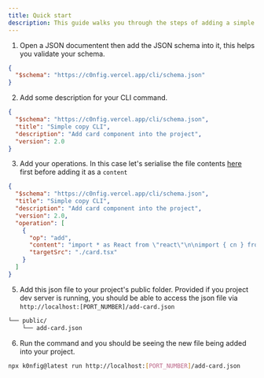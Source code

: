 ```yaml
---
title: Quick start
description: This guide walks you through the steps of adding a simple CLI tool that copies a file to your directory.
---
```


1. Open a JSON documentent then add the JSON schema into it, this helps you validate your schema.

```json {2} filename="add-card.json"
{
  "$schema": "https://c0nfig.vercel.app/cli/schema.json"
}
```

2. Add some description for your CLI command.

```json {3,4,5} filename="add-card.json"
{
  "$schema": "https://c0nfig.vercel.app/cli/schema.json",
  "title": "Simple copy CLI",
  "description": "Add card component into the project",
  "version": 2.0
}
```

3. Add your operations. In this case let's serialise the file contents [here](/tools/code-serialiser) first before adding it as a `content`

```json {6,7,8,9,10,11,12} filename="add-card.json"
{
  "$schema": "https://c0nfig.vercel.app/cli/schema.json",
  "title": "Simple copy CLI",
  "description": "Add card component into the project",
  "version": 2.0,
  "operation": [
    {
      "op": "add",
      "content": "import * as React from \"react\"\n\nimport { cn } from \"@/lib/utils\"\n\nconst Card = React.forwardRef<\n  HTMLDivElement,\n  React.HTMLAttributes<HTMLDivElement>\n>(({ className, ...props }, ref) => (\n  <div\n    ref={ref}\n    className={cn(\n      \"rounded-lg border bg-card text-card-foreground shadow-sm\",\n      className\n    )}\n    {...props}\n  />\n))\nCard.displayName = \"Card\"\n\nconst CardHeader = React.forwardRef<\n  HTMLDivElement,\n  React.HTMLAttributes<HTMLDivElement>\n>(({ className, ...props }, ref) => (\n  <div\n    ref={ref}\n    className={cn(\"flex flex-col space-y-1.5 p-6\", className)}\n    {...props}\n  />\n))\nCardHeader.displayName = \"CardHeader\"\n\nconst CardTitle = React.forwardRef<\n  HTMLParagraphElement,\n  React.HTMLAttributes<HTMLHeadingElement>\n>(({ className, ...props }, ref) => (\n  <h3\n    ref={ref}\n    className={cn(\n      \"text-2xl font-semibold leading-none tracking-tight\",\n      className\n    )}\n    {...props}\n  />\n))\nCardTitle.displayName = \"CardTitle\"\n\nconst CardDescription = React.forwardRef<\n  HTMLParagraphElement,\n  React.HTMLAttributes<HTMLParagraphElement>\n>(({ className, ...props }, ref) => (\n  <p\n    ref={ref}\n    className={cn(\"text-sm text-muted-foreground\", className)}\n    {...props}\n  />\n))\nCardDescription.displayName = \"CardDescription\"\n\nconst CardContent = React.forwardRef<\n  HTMLDivElement,\n  React.HTMLAttributes<HTMLDivElement>\n>(({ className, ...props }, ref) => (\n  <div ref={ref} className={cn(\"p-6 pt-0\", className)} {...props} />\n))\nCardContent.displayName = \"CardContent\"\n\nconst CardFooter = React.forwardRef<\n  HTMLDivElement,\n  React.HTMLAttributes<HTMLDivElement>\n>(({ className, ...props }, ref) => (\n  <div\n    ref={ref}\n    className={cn(\"flex items-center p-6 pt-0\", className)}\n    {...props}\n  />\n))\nCardFooter.displayName = \"CardFooter\"\n\nexport { Card, CardHeader, CardFooter, CardTitle, CardDescription, CardContent }\n",
      "targetSrc": "./card.tsx"
    }
  ]
}
```

5. Add this json file to your project's public folder. Provided if you project dev server is running, you should be able to access the json file via
   `http://localhost:[PORT_NUMBER]/add-card.json`

```bash {2}
└── public/
    └── add-card.json
```

6. Run the command and you should be seeing the new file being added into your project.

```bash {2}
npx k0nfig@latest run http://localhost:[PORT_NUMBER]/add-card.json
```
